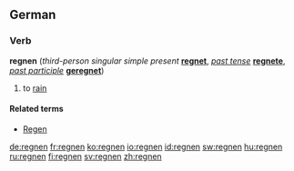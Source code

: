 ==German==

===Verb===
'''regnen''' (''third-person singular simple present'' '''[[regnet]]''', ''[[past tense]]'' '''[[regnete]]''', ''[[past participle]]'' '''[[geregnet]]''')

# to [[rain]]

====Related terms====
*[[Regen]] {{m}}

[[de:regnen]]
[[fr:regnen]]
[[ko:regnen]]
[[io:regnen]]
[[id:regnen]]
[[sw:regnen]]
[[hu:regnen]]
[[ru:regnen]]
[[fi:regnen]]
[[sv:regnen]]
[[zh:regnen]]